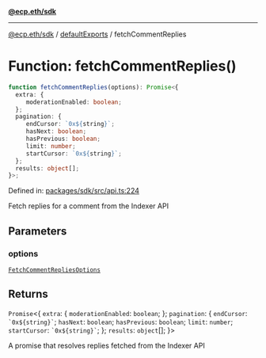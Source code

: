 [**@ecp.eth/sdk**](../../index.mdx)

***

[@ecp.eth/sdk](/sdk-reference/index.mdx) / [defaultExports](/sdk-reference/defaultExports/index.mdx) / fetchCommentReplies

# Function: fetchCommentReplies()

```ts
function fetchCommentReplies(options): Promise<{
  extra: {
     moderationEnabled: boolean;
  };
  pagination: {
     endCursor: `0x${string}`;
     hasNext: boolean;
     hasPrevious: boolean;
     limit: number;
     startCursor: `0x${string}`;
  };
  results: object[];
}>;
```

Defined in: [packages/sdk/src/api.ts:224](https://github.com/ecp-eth/comments-monorepo/blob/main/packages/sdk/src/api.ts#L224)

Fetch replies for a comment from the Indexer API

## Parameters

### options

[`FetchCommentRepliesOptions`](/sdk-reference/defaultExports/type-aliases/FetchCommentRepliesOptions.mdx)

## Returns

`Promise`\<\{
  `extra`: \{
     `moderationEnabled`: `boolean`;
  \};
  `pagination`: \{
     `endCursor`: `` `0x${string}` ``;
     `hasNext`: `boolean`;
     `hasPrevious`: `boolean`;
     `limit`: `number`;
     `startCursor`: `` `0x${string}` ``;
  \};
  `results`: `object`[];
\}\>

A promise that resolves replies fetched from the Indexer API
